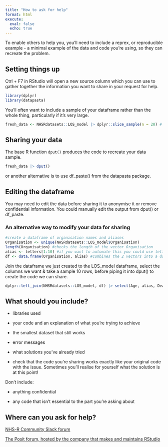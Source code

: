 ```yaml
---
title: "How to ask for help"
format: html
execute:
  eval: false
  echo: true
---
```


To enable others to help you, you'll need to include a reprex, or reproducible example - a minimal example of the data and code you're using, so they can recreate the problem.

## Setting things up

Ctrl + F7 in RStudio will open a new source column which you can use to gather together the information you want to share in your request for help.

```r
library(dplyr)
library(datapasta)
```

You'll often want to include a sample of your dataframe rather than the whole thing, particularly if it's very large.

```r
fresh_data <- NHSRdatasets::LOS_model |> dplyr::slice_sample(n = 20) # This produces a sample dataframe of 20 randomly selected rows. slice_sample(prop=0.2) will randomly select 20% of rows
```

## Sharing your data

The base R function `dput()` produces the code to recreate your data sample.

```r
fresh_data |> dput()
```

or another alternative is to use df_paste() from the datapasta package.

## Editing the dataframe

You may need to edit the data before sharing it to anonymise it or remove confidential information. You could manually edit the output from dput() or df_paste.

### An alternative way to modify your data for sharing

```r
#create a dataframe of organisation names and aliases 
Organisation <- unique(NHSRdatasets::LOS_model$Organisation) 
length(Organisation) #checks the length of the vector Organisation 
alias <- letters[1:10] #if you want to automate this you could use letters[1:length(Organisation)] 
df <- data.frame(Organisation, alias) #combines the 2 vectors into a dataframe
```

Join the dataframe we just created to the LOS_model dataframe, select the columns we want & take a sample 10 rows, before piping it into dput() to create the code we can share.

```r
dplyr::left_join(NHSRdatasets::LOS_model, df) |> select(Age, alias, Death) |> slice_sample(n=10) |> dput()
```

## What should you include?

-   libraries used

-   your code and an explanation of what you're trying to achieve

-   the smallest dataset that still works

-   error messages

-   what solutions you've already tried

-   check that the code you're sharing works exactly like your original code with the issue. Sometimes you'll realise for yourself what the solution is at this point!

Don't include:

-   anything confidential

-   any code that isn't essential to the part you're asking about

## Where can you ask for help?

[NHS-R Community Slack forum](https://nhsrcommunity.slack.com/ "A friendly and inclusive community of NHS colleagues who will always try to help")

[The Posit forum, hosted by the company that makes and maintains RStudio](https://forum.posit.co/)
